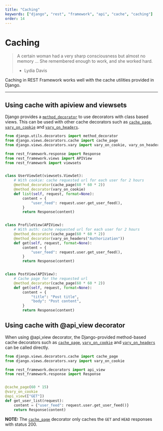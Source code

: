 ```yaml
---
title: "Caching"
keywords: ["django", "rest", "framework", "api", "cache", "caching"]
order: 14
---
```


# Caching

> A certain woman had a very sharp consciousness but almost no
> memory ... She remembered enough to work, and she worked hard.
>
> - Lydia Davis

Caching in REST Framework works well with the cache utilities
provided in Django.

---

## Using cache with apiview and viewsets

Django provides a [`method_decorator`][decorator] to use
decorators with class based views. This can be used with
other cache decorators such as [`cache_page`][page],
[`vary_on_cookie`][cookie] and [`vary_on_headers`][headers].

```python
from django.utils.decorators import method_decorator
from django.views.decorators.cache import cache_page
from django.views.decorators.vary import vary_on_cookie, vary_on_headers

from rest_framework.response import Response
from rest_framework.views import APIView
from rest_framework import viewsets


class UserViewSet(viewsets.ViewSet):
    # With cookie: cache requested url for each user for 2 hours
    @method_decorator(cache_page(60 * 60 * 2))
    @method_decorator(vary_on_cookie)
    def list(self, request, format=None):
        content = {
            "user_feed": request.user.get_user_feed(),
        }
        return Response(content)


class ProfileView(APIView):
    # With auth: cache requested url for each user for 2 hours
    @method_decorator(cache_page(60 * 60 * 2))
    @method_decorator(vary_on_headers("Authorization"))
    def get(self, request, format=None):
        content = {
            "user_feed": request.user.get_user_feed(),
        }
        return Response(content)


class PostView(APIView):
    # Cache page for the requested url
    @method_decorator(cache_page(60 * 60 * 2))
    def get(self, request, format=None):
        content = {
            "title": "Post title",
            "body": "Post content",
        }
        return Response(content)
```

## Using cache with @api_view decorator

When using @api_view decorator, the Django-provided method-based cache decorators such as [`cache_page`][page],
[`vary_on_cookie`][cookie] and [`vary_on_headers`][headers] can be called directly.

```python
from django.views.decorators.cache import cache_page
from django.views.decorators.vary import vary_on_cookie

from rest_framework.decorators import api_view
from rest_framework.response import Response


@cache_page(60 * 15)
@vary_on_cookie
@api_view(["GET"])
def get_user_list(request):
    content = {"user_feed": request.user.get_user_feed()}
    return Response(content)
```

**NOTE:** The [`cache_page`][page] decorator only caches the
`GET` and `HEAD` responses with status 200.

[page]: https://docs.djangoproject.com/en/dev/topics/cache/#the-per-view-cache
[cookie]: https://docs.djangoproject.com/en/dev/topics/http/decorators/#django.views.decorators.vary.vary_on_cookie
[headers]: https://docs.djangoproject.com/en/dev/topics/http/decorators/#django.views.decorators.vary.vary_on_headers
[decorator]: https://docs.djangoproject.com/en/dev/topics/class-based-views/intro/#decorating-the-class
